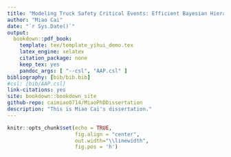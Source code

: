 ```yaml
--- 
title: "Modeling Truck Safety Critical Events: Efficient Bayesian Hierarchical Statistical and Reliability Models"
author: "Miao Cai"
date: "`r Sys.Date()`"
output: 
  bookdown::pdf_book:
    template: tex/template_yihui_demo.tex
    latex_engine: xelatex
    citation_package: none
    keep_tex: yes
    pandoc_args: [ "--csl", "AAP.csl" ]
bibliography: [bib/bib.bib]
#csl: [bib/AAP.csl]
link-citations: yes
site: bookdown::bookdown_site
github-repo: caimiao0714/MiaoPhDDissertation
description: "This is Miao Cai's dissertation."
---
```


```r
knitr::opts_chunk$set(echo = TRUE, 
                      fig.align = "center", 
                      out.width="\\linewidth",
                      fig.pos = 'h')
```

